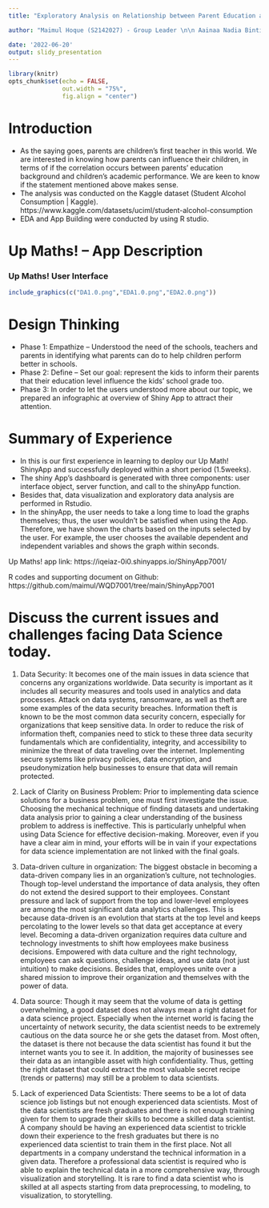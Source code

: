 ```yaml
---
title: "Exploratory Analysis on Relationship between Parent Education and Children Success\n\n UpMath!"

author: "Maimul Hoque (S2142027) - Group Leader \n\n Aainaa Nadia Binti Mohammed Hashim (S2043599) \n\n Noel Ng Fong Nian (S2142165) \n\n Rose Tiong (S2123103) \n\n Wong Ann Li (S2148268)"

date: '2022-06-20'
output: slidy_presentation
---
```

```r
library(knitr)
opts_chunk$set(echo = FALSE,
               out.width = "75%", 
               fig.align = "center")
```




# Introduction
- As the saying goes, parents are children’s first teacher in this world. We are interested in knowing how parents can influence their children, in terms of if the correlation occurs between parents’ education background and children’s academic performance. We are keen to know if the statement mentioned above makes sense.
- The analysis was conducted on the Kaggle dataset (Student Alcohol Consumption | Kaggle). 
https://www.kaggle.com/datasets/uciml/student-alcohol-consumption
- EDA and App Building were conducted by using R studio.






# Up Maths! – App Description

### Up Maths! User Interface


```r
include_graphics(c("DA1.0.png","EDA1.0.png","EDA2.0.png"))
```



# Design Thinking
- Phase 1: Empathize – Understood the need of the schools, teachers and parents in identifying what parents can do to help children perform better in schools.
- Phase 2: Define – Set our goal: represent the kids to inform their parents that their education level influence the kids’ school grade too.
- Phase 3: In order to let the users understood more about our topic, we prepared an infographic at overview of Shiny App to attract their attention.


# Summary of Experience

- In this is our first experience in learning to deploy our Up Math! ShinyApp and successfully deployed within a short period (1.5weeks).
- The shiny App's dashboard is generated with three components: user interface object, server function, and call to the shinyApp function.
- Besides that, data visualization and exploratory data analysis are performed in Rstudio.
- In the shinyApp, the user needs to take a long time to load the graphs themselves; thus, the user wouldn't be satisfied when using the App. Therefore, we have shown the charts based on the inputs selected by the user. For example, the user chooses the available dependent and independent variables and shows the graph within seconds.

Up Maths! app link: https://iqeiaz-0i0.shinyapps.io/ShinyApp7001/ 
  
  
  
R codes and supporting document on Github: https://github.com/maimul/WQD7001/tree/main/ShinyApp7001


# Discuss the current issues and challenges facing Data Science today.
1. Data Security:
It becomes one of the main issues in data science that concerns any organizations worldwide. Data security is important as it includes all security measures and tools used in analytics and data processes. Attack on data systems, ransomware, as well as theft are some examples of the data security breaches. Information theft is known to be the most common data security concern, especially for organizations that keep sensitive data. In order to reduce the risk of information theft, companies need to stick to these three data security fundamentals which are confidentiality, integrity, and accessibility to minimize the threat of data traveling over the internet. Implementing secure systems like privacy policies, data encryption, and pseudonymization help businesses to ensure that data will remain protected.

2.  Lack of Clarity on Business Problem:
Prior to implementing data science solutions for a business problem, one must first investigate the issue. Choosing the mechanical technique of finding datasets and undertaking data analysis prior to gaining a clear understanding of the business problem to address is ineffective. This is particularly unhelpful when using Data Science for effective decision-making. Moreover, even if you have a clear aim in mind, your efforts will be in vain if your expectations for data science implementation are not linked with the final goals. 

3.  Data-driven culture in organization:
The biggest obstacle in becoming a data-driven company lies in an organization's culture, not technologies. Though top-level understand the importance of data analysis, they often do not extend the desired support to their employees. Constant pressure and lack of support from the top and lower-level employees are among the most significant data analytics challenges. This is because data-driven is an evolution that starts at the top level and keeps percolating to the lower levels so that data get acceptance at every level. Becoming a data-driven organization requires data culture and technology investments to shift how employees make business decisions. Empowered with data culture and the right technology, employees can ask questions, challenge ideas, and use data (not just intuition) to make decisions. Besides that, employees unite over a shared mission to improve their organization and themselves with the power of data.

4. Data source:
Though it may seem that the volume of data is getting overwhelming, a good dataset does not always mean a right dataset for a data science project. Especially when the internet world is facing the uncertainty of network security, the data scientist needs to be extremely cautious on the data source he or she gets the dataset from. Most often, the dataset is there not because the data scientist has found it but the internet wants you to see it. In addition, the majority of businesses see their data as an intangible asset with high confidentiality. Thus, getting the right dataset that could extract the most valuable secret recipe (trends or patterns) may still be a problem to data scientists.

5. Lack of experienced Data Scientists:
There seems to be a lot of data science job listings but not enough experienced data scientists. Most of the data scientists are fresh graduates and there is not enough training given for them to upgrade their skills to become a skilled data scientist. A company should be having an experienced data scientist to trickle down their experience to the fresh graduates but there is no experienced data scientist to train them in the first place. Not all departments in a company understand the technical information in a given data. Therefore a professional data scientist is required who is able to explain the technical data in a more comprehensive way, through visualization and storytelling. It is rare to find a data scientist who is skilled at all aspects starting from data preprocessing, to modeling, to visualization, to storytelling.

